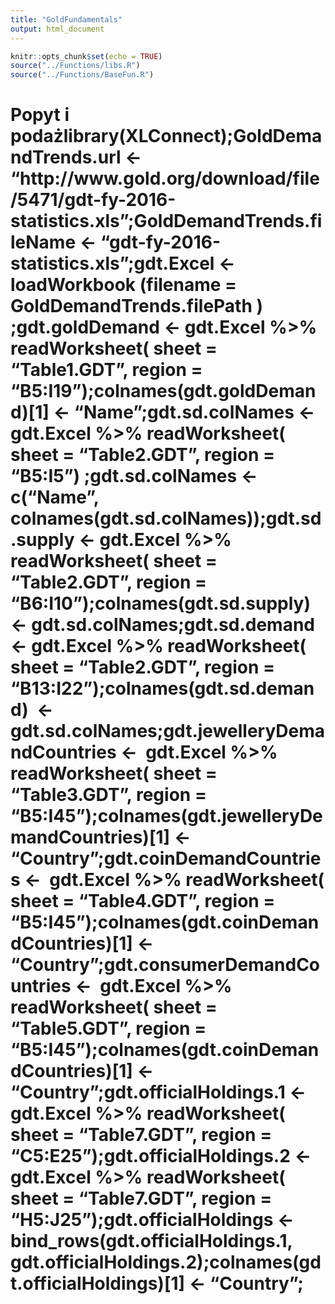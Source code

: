 ```yaml
---
title: "GoldFundamentals"
output: html_document
---
```


```r
knitr::opts_chunk$set(echo = TRUE)
source("../Functions/libs.R")
source("../Functions/BaseFun.R")

```


# Popyt i podażlibrary(XLConnect);GoldDemandTrends.url <- "http://www.gold.org/download/file/5471/gdt-fy-2016-statistics.xls";GoldDemandTrends.fileName <- "gdt-fy-2016-statistics.xls";gdt.Excel <- loadWorkbook (filename = GoldDemandTrends.filePath ) ;gdt.goldDemand <- gdt.Excel %>% readWorksheet( sheet = "Table1.GDT", region = "B5:I19");colnames(gdt.goldDemand)[1] <- "Name";gdt.sd.colNames <- gdt.Excel %>% readWorksheet( sheet = "Table2.GDT", region = "B5:I5") ;gdt.sd.colNames <- c("Name", colnames(gdt.sd.colNames));gdt.sd.supply <- gdt.Excel %>% readWorksheet( sheet = "Table2.GDT", region = "B6:I10");colnames(gdt.sd.supply) <- gdt.sd.colNames;gdt.sd.demand <- gdt.Excel %>% readWorksheet( sheet = "Table2.GDT", region = "B13:I22");colnames(gdt.sd.demand)  <- gdt.sd.colNames;gdt.jewelleryDemandCountries <-  gdt.Excel %>% readWorksheet( sheet = "Table3.GDT", region = "B5:I45");colnames(gdt.jewelleryDemandCountries)[1] <- "Country";gdt.coinDemandCountries <-  gdt.Excel %>% readWorksheet( sheet = "Table4.GDT", region = "B5:I45");colnames(gdt.coinDemandCountries)[1] <- "Country";gdt.consumerDemandCountries <-  gdt.Excel %>% readWorksheet( sheet = "Table5.GDT", region = "B5:I45");colnames(gdt.coinDemandCountries)[1] <- "Country";gdt.officialHoldings.1 <-  gdt.Excel %>% readWorksheet( sheet = "Table7.GDT", region = "C5:E25");gdt.officialHoldings.2 <-  gdt.Excel %>% readWorksheet( sheet = "Table7.GDT", region = "H5:J25");gdt.officialHoldings <- bind_rows(gdt.officialHoldings.1, gdt.officialHoldings.2);colnames(gdt.officialHoldings)[1] <- "Country";
